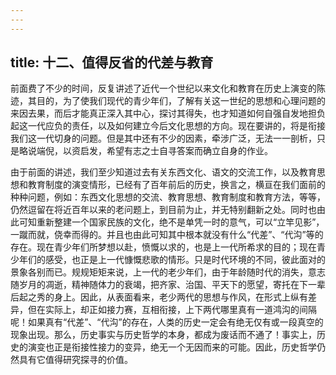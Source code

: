```yaml
---
---
---
```

title: 十二、值得反省的代差与教育
---




前面费了不少的时间，反复讲述了近代一个世纪以来文化和教育在历史上演变的陈迹，其目的，为了使我们现代的青少年们，了解有关这一世纪的思想和心理问题的来因去果，而后才能真正深入其中心，探讨其得失，也才知道如何自强自发地担负起这一代应负的责任，以及如何建立今后文化思想的方向。现在要讲的，将是衔接我们这一代切身的问题。但是其中还有不少的因素，牵涉广泛，无法一一剖析，只是略说端倪，以资启发，希望有志之士自寻答案而确立自身的作业。

由于前面的讲述，我们至少知道过去有关东西文化、语文的交流工作，以及教育思想和教育制度的演变情形，已经有了百年前后的历史，换言之，横亘在我们面前的种种问题，例如：东西文化思想的交流、教育思想、教育制度和教育方法，等等，仍然逗留在将近百年以来的老问题上，到目前为止，并无特别翻新之处。同时也由此可知重新整建一个国家民族的文化，绝不是单凭一时的意气，可以“立竿见影”，一蹴而就，侥幸而得的。并且也由此可知其中根本就没有什么“代差”、“代沟”等的存在。现在青少年们所梦想以赴，愤慨以求的，也是上一代所希求的目的；现在青少年们的感受，也正是上一代慷慨悲歌的情形。只是时代环境的不同，彼此面对的景象各别而已。规规矩矩来说，上一代的老少年们，由于年龄随时代的消失，意志随岁月的凋逝，精神随体力的衰竭，把齐家、治国、平天下的愿望，寄托在下一辈后起之秀的身上。因此，从表面看来，老少两代的思想与作风，在形式上纵有差异，但在实际上，却正如接力赛，互相衔接，上下两代哪里真有一道鸿沟的间隔呢！如果真有“代差”、“代沟”的存在，人类的历史一定会有绝无仅有或一段真空的现象出现。那么，历史事实与历史哲学的本身，都成为废话而不通了！事实上，历史的演变也正是衔接性接力的变异，绝无一个无因而来的可能。因此，历史哲学仍然具有它值得研究探寻的价值。